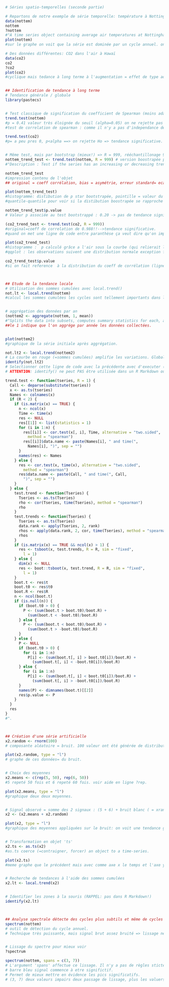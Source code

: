 ```r
# Séries spatio-temporelles (seconde partie)

# Repartons de notre exemple de série temporelle: température à Nottingham (NottinghamTemperature --= nottem)
data(nottem)
nottem
?nottem
#"A time series object containing average air temperatures at Nottingham Castle in degrees Fahrenheit for 20 years".
plot(nottem)
#sur le graphe on voit que la série est dominée par un cycle annuel. on a l impression qu'il y a des variations à l'intérieur du cycle.

# Des données différentes: CO2 dans l'air à Hawaï
data(co2)
co2
?co2
plot(co2)
#cyclique mais tedance à long terme à l'augmentation = effet de type additif.


## Identification de tendance à long terme
# Tendance générale / globale
library(pastecs)


# Test classique de signification du coefficient de Spearman (moins adapté pour les ts!)
trend.test(nottem)
#p = 0.41 valeur très éloignée du seuil (alpha=0.05) on ne rejette pas Ho (covariance vaut 0) alors variation de la variable en y par rapport à celle de la variable en x (le temps) n'est ni directe ni inverse ==> pas de tendance.
#test de correlation de spearman : comme il n'y a pas d'independance des observations la valeur de p est à prendre avec des pincettes. attention aux valeurs identiques : le test ne calcule pas une valeur p excate. Test valable uniquement si pas d'autocarrelation!!! 

trend.test(co2) 
#p= a peu pres 0, p<alpha ==> on rejette Ho => tendance significative.


# Même test, mais par bootstrap (mieux!) => R = 999, rééchantillonage 999x pour un total de 1000 fois car la première est la série initiale
nottem_trend_test <- trend.test(nottem, R = 999) # version boostrapée par ajout de l'argument R.
#"Description : Test if the series has an increasing or decreasing trend, using a non-parametric Spearman test between the observations and time. Usage = trend.test(tseries, R=1). Arguments = tseries	: a univariate or multivariate time series (a 'rts' object in Splus or a 'ts' object in R). R	: The number of time the series is/are resampled for a bootstrap test. If R1 (by default), an usual Spearman test is performed. If R > 1 then a bootstrap test is run".

nottem_trend_test 
#impression contenu de l'objet 
## original = coeff corrélation, bias = asymétrie, erreur standard= ecart-type par rapport à la distribution normale => le plus important c'est le graphique.

plot(nottem_trend_test)
#histogramme: distibution de p star bootstrapée, pointille = valeur du coeff de corrélation observé dans la série non réechantillone. plus le pointillé est extreme à gauche ou à droite dans la série plus on a tendance à penser que Ho est moins plausible=> tendance à rejetter Ho (==>pas de tendance globale). p calculé grâce a l'air sous la courbe (qui relierait les sommets de tous les barres verticales de l'histogramme) aux extremités du pointillé.
#quantile-quantile pour voir si la distibution boostrapée se rapproche d'une distribution normal ou pas. Reponse=OUI si les observations (ronds noirs) suivent la droite en pointillé.

nottem_trend_test$p.value 
# Valeur p associée au test bootstrappé : 0.20 -> pas de tendance significative au seuil alpha de 5%.

(co2_trend_test <- trend.test(co2, R = 999))
#original=coeff de correlation de 0.988!!-->tendance significative.
#quand on met une ligne de code entre paranthèse ça veut dire qu'on imprime cette ligne de code; autrement dit, mettre les paranthèses nous évite de devoir reécrire la fonction pour qu'elle soit executée plus bas.

plot(co2_trend_test)
#histogramme :  p calculé grâce a l'air sous la courbe (qui relierait les sommets de tous les barres verticales de l'histogramme) aux extremités du pointillé. aire sous la courbe à l'extremité droite de l'histogramme est trèès faible, p<alpha==>on rejette Ho==> il y a une tendance significative. Ligne verticale pointillée éloingnée des barres verticales de l'histogramme. pointillé = valeur du coeff de corrélation observé dans la série non réechantillone. plus le pointillé est extreme à gauche ou à droite dans la série plus on a tendance à penser que Ho est moins plausible=> tendance à rejetter Ho (==>pas de tendance globale).
#qqplot : les observations suivent une distribution normale exception faite des premières et des dernières.

co2_trend_test$p.value
#si on fait reference  à la distribution du coeff de corrélation (ligne verticale pointillé dans l'histogramme), elle:::: est tres extreme à droite => valeur faible de p => p vaut zero ===> tendance très significative.



## Etude de la tendance locale
# Utilisation des sommes cumulées avec local.trend()
not.lt <- local.trend(nottem) 
#calcul les sommes cumulées les cycles sont tellement importants dans la série qu'ils masquent des variations à plus long terme. le cycle annuel perturbe l'analyse PLURIannuelle =>on élimine ce signal cyclique en travaillant sur des moyennes annuelles? pour ce faire on aggrége.


# aggrégation des données par an
(nottem2 <- aggregate(nottem, 1, mean))
#"Splits the data into subsets, computes summary statistics for each, and returns the result in a convenient form."
##le 1 indique que l'on aggrége par année les données collectées.


plot(nottem2)
#graphique de la série initiale après aggrégation.

not.lt2 <- local.trend(nottem2)
# La courbe en rouge (=sommes cumulées) amplifie les variations. Globalement on a deux périodes: une avec des températues faibles l'autre avec temperatures fortes. Choisir manuellement les points à identifier. 
identify(not.lt2) 
# Selectionner cette ligne de code avec la précédente avec d'executer (Ctrl+Enter). Cliquer les points voulus (dans ce graphe-ci un point au début, un au milieu qd est T° très basses et un point à la fin), puis indiquer "finish"...
# ATTENTION: identify() ne peut PAS être utilisée dans un R Markdown ou Notebook. Cette fonction doit être utilisée seulement dans le fenêtre CONSOLE de R!!! Sinon voici le SCRIPT À AJOUTER POUR QUE ÇA MARCHE : "Note: trend.test() in pastecs does not work well with current version of R with the SciViews::R extension. This version corrects the problem :

trend.test <- function(tseries, R = 1) {
  Call <- deparse(substitute(tseries))
  x <- as.ts(tseries)
  Names <- colnames(x)
  if (R < 2) {
    if (is.matrix(x) == TRUE) {
      n <- ncol(x)
      Time <- time(x)
      res <- NULL
      res[[1]] <- list(statistics = 1)
      for (i in 1:n) {
        res[[i]] <- cor.test(x[, i], Time, alternative = "two.sided",
          method = "spearman")
        res[[i]]$data.name <- paste(Names[i], " and time(",
          Names[i], ")", sep = "")
      }
      names(res) <- Names
    } else {
      res <- cor.test(x, time(x), alternative = "two.sided",
        method = "spearman")
      res$data.name <- paste(Call, " and time(", Call,
        ")", sep = "")
    }
  } else {
    test.trend <- function(Tseries) {
      Tseries <- as.ts(Tseries)
      rho <- cor(Tseries, time(Tseries), method = "spearman")
      rho
    }
    test.trends <- function(Tseries) {
      Tseries <- as.ts(Tseries)
      data.rank <- apply(Tseries, 2, rank)
      rhos <- apply(data.rank, 2, cor, time(Tseries), method = "spearman")
      rhos
    }
    if (is.matrix(x) == TRUE && ncol(x) > 1) {
      res <- tsboot(x, test.trends, R = R, sim = "fixed",
        l = 1)
    } else {
      dim(x) <- NULL
      res <- boot::tsboot(x, test.trend, R = R, sim = "fixed",
        l = 1)
    }
    boot.t <- res$t
    boot.t0 <- res$t0
    boot.R <- res$R
    n <- ncol(boot.t)
    if (is.null(n)) {
      if (boot.t0 > 0) {
        P <- (sum(boot.t > boot.t0)/boot.R) +
          (sum(boot.t < -boot.t0)/boot.R)
      } else {
        P <- (sum(boot.t < boot.t0)/boot.R) +
          (sum(boot.t > -boot.t0)/boot.R)
      }
    } else {
      P <- NULL
      if (boot.t0 > 0) {
        for (i in 1:n)
          P[i] <- (sum(boot.t[, i] > boot.t0[i])/boot.R) +
            (sum(boot.t[, i] < -boot.t0[i])/boot.R)
      } else {
        for (i in 1:n)
          P[i] <- (sum(boot.t[, i] < boot.t0[i])/boot.R) +
            (sum(boot.t[, i] > -boot.t0[i])/boot.R)
      }
      names(P) <- dimnames(boot.t)[[2]]
      res$p.value <- P
    }
  }
  res
}
#".



## Création d'une série artificielle
x2.random <- rnorm(100) 
# composante aléatoire = bruit. 100 valeur ont été générée de distribution normale avec moyenne nulle et ecart type =1.

plot(x2.random, type = "l") 
# graphe de ces données= du bruit.


# Choix des moyennes
x2.means <- c(rep(5, 50), rep(6, 50))
#5 repeté 50 fois et 6 repeté 60 fois. voir aide en ligne ?rep.

plot(x2.means, type = "l")
#graphique deux deux moyennes.


# Signal observé = somme des 2 signaux : (5 + 6) + bruit blanc ( = xrandom)
x2 <- (x2.means + x2.random)

plot(x2, type = "l")
#graphique des moyennes appliquées sur le bruit: on voit une tendance générale  qui augmente légérement sur l'axe x(de la moyenne 5 à la moyenne 6).


# Transformation en objet 'ts'
x2.ts <- as.ts(x2)
#as.ts coerce (=contraigner, forcer) an object to a time-series.

plot(x2.ts)
#meme graphe que le précédent mais avec comme axe x le temps et l'axe y x2.ts=serie temporelle.


# Recherche de tendances à l'aide des sommes cumulées
x2.lt <- local.trend(x2)


# Identifier les zones à la souris (RAPPEL: pas dans R Markdown!)
identify(x2.lt)



## Analyse spectrale détecte des cycles plus subtils et même de cycles qui se surperposent qlq soit le signal on peut le représenter par un ensemble de sinus et de cos de periode croissante avec une valeur d'amplitude adéquate à chaque signal. si amplitude des différentes composantes est faible alors signal faible et inversément.
spectrum(nottem) 
# outil de détection du cycle annuel.
# Technique très puissante, mais signal brut assez bruité => lissage nécessaire!


# Lissage du spectre pour mieux voir
?spectrum

spectrum(nottem, spans = c(3, 7))
# L'argument 'spans' affectue ce lissage. Il n'y a pas de règles stictes, il faut juste deux nombres impairs.
# barre bleu signal commence à etre significtif.
# Permet de mieux mettre en évidence les pics significatifs.
# (3, 7) deux valeurs impairs deux passage de lissage, plus les valuers sont eleves plus le signal est lissé.
```

